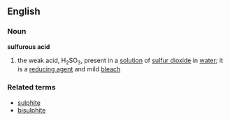 ==English==
===Noun===
{{wikipedia}}
'''sulfurous acid'''
# the weak acid, H<sub>2</sub>SO<sub>3</sub>, present in a [[solution]] of [[sulfur dioxide]] in [[water]]; it is a [[reducing agent]] and mild [[bleach]]
===Related terms===
*[[sulphite]]
*[[bisulphite]]